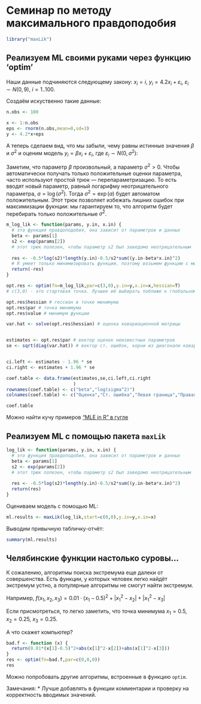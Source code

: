 # Семинар по методу максимального правдоподобия

```r
library("maxLik")
```

## Реализуем ML своими руками через функцию 'optim'
Наши данные подчиняются следующему закону:
$x_i=i$, $y_i=4.2 x_i+\varepsilon_i$, $\varepsilon_i \sim N(0,9)$, $i=1..100$.

Создаём искуственно такие данные:
```r
n.obs <- 100

x <- 1:n.obs
eps <- rnorm(n.obs,mean=0,sd=3)
y <- 4.2*x+eps
```

А теперь сделаем вид, что мы забыли, чему равны истинные значения $\beta$ и $\sigma^2$ и оценим модель 
$y_i=\beta x_i +\varepsilon_i$, где $\varepsilon_i\sim N(0,\sigma^2)$:


Заметим, что параметр $\beta$ произвольный, а параметр $\sigma^2>0$. Чтобы автоматически получать только положительные оценки параметра, часто используют простой трюк --- перепараметризацию. То есть вводят новый параметр, равный логарифму неотрицательного параметра, $a=\log(\sigma^2)$. Тогда $\sigma^2 = \exp(a)$ будет автоматом положительным. Этот трюк позволяет избежать лишних ошибок при максимизации фукнции: мы гарантируем то, что алгоритм будет перебирать только положительные $\sigma^2$. 

```r
m_log_lik <- function(params, y.in, x.in) {
  # это функция правдоподобия, она зависит от параметров и данных
  beta <- params[1]
  s2 <- exp(params[2]) 
  # этот трюк полезен, чтобы параметр s2 был заведомо неотрицательным
  
  res <- -0.5*log(s2)*length(y.in)-0.5/s2*sum((y.in-beta*x.in)^2)
  # R умеет только минимизировать функции, поэтому возьмем функцию с минусом
  return(-res)
}
```

```r
opt.res <- optim(fn=m_log_lik,par=c(3,0),y.in=y,x.in=x,hessian=T)
# с(3,0) - это стартовая точка. Лучшее её выбирать поближе к глобальному экстремуму. Если даже примерно не ясно, где находится глобальный экстремум, то попробуйте несколько разных стартовых значений, чтобы не попасться в локальный. Мы выбрали от фонаря.
```

```r
opt.res$hessian # гессиан в точке минимума
opt.res$par # точка минимума
opt.res$value # минимум функции
```

```r
var.hat <- solve(opt.res$hessian) # оценка ковариационной матрицы


estimates <- opt.res$par # вектор оценок неизвестных параметров
se <- sqrt(diag(var.hat)) # вектор ст. ошибок, корни из диагонали ковариационной матрицы


ci.left <- estimates - 1.96 * se
ci.right <- estimates + 1.96 * se

coef.table <- data.frame(estimates,se,ci.left,ci.right
                         )
rownames(coef.table) <- c("beta","log(sigma^2)")
colnames(coef.table) <- c("Оценка","Ст. ошибка","Левая граница","Правая граница")

coef.table
```

Можно найти кучу примеров ["MLE in R" в гугле](https://www.google.ru/search?q=mle+in+R)


## Реализуем ML с помощью пакета `maxLik`

```r
log_lik <- function(params, y.in, x.in) {
  # это функция правдоподобия, она зависит от параметров и данных
  beta <- params[1]
  s2 <- exp(params[2]) 
  # этот трюк полезен, чтобы параметр s2 был заведомо неотрицательным
  
  res <- -0.5*log(s2)*length(y.in)-0.5/s2*sum((y.in-beta*x.in)^2)
  return(res)
}
```

Оцениваем модель с помощью ML:
```r
ml.results <- maxLik(log_lik,start=c(0,0),y.in=y,x.in=x)
```

Выводим привычную табличку-отчёт:
```r
summary(ml.results)
```


## Челябинские функции настолько суровы...

К сожалению, алгоритмы поиска экстремума еще далеки от совершенства. Есть функции, у которых человек легко найдёт экстремум устно, а популярные алгоритмы не смогут найти экстремум.

Например, $f(x_1,x_2,x_3)=0.01\cdot (x_1-0.5)^2+ |x_1^2-x_2|+|x_1^2-x_3|$

Если присмотреться, то легко заметить, что точка минимума $x_1=0.5$, $x_2=0.25$, $x_3=0.25$.

А что скажет компьютер?

```r
bad.f <- function (x) {
  return(0.01*(x[1]-0.5)^2+abs(x[1]^2-x[2])+abs(x[1]^2-x[3]))
}
res <- optim(fn=bad.f,par=c(0,0,0))
res
```

Можно попробовать другие алгоритмы, встроенные в функцию `optim`.


Замечания:
* Лучше добавлять в функции комментарии и проверку на корректность вводимых значений.










